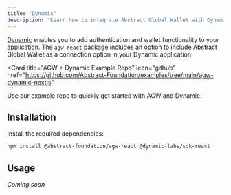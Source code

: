```yaml
---
title: "Dynamic"
description: "Learn how to integrate Abstract Global Wallet with Dynamic."
---
```


[Dynamic](https://www.dynamic.xyz/) enables you to add authentication and wallet functionality to your application. The `agw-react` package includes an option to include Abstract Global Wallet as a connection option in your Dynamic application.

<Card
  title="AGW + Dynamic Example Repo"
  icon="github"
  href="https://github.com/Abstract-Foundation/examples/tree/main/agw-dynamic-nextjs"
>
  Use our example repo to quickly get started with AGW and Dynamic.
</Card>

## Installation

Install the required dependencies:

```bash
npm install @abstract-foundation/agw-react @dynamic-labs/sdk-react
```

## Usage

_Coming soon_